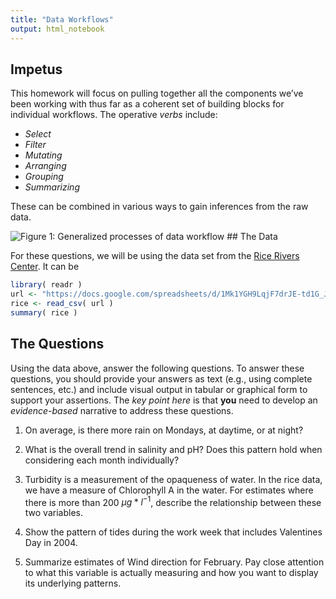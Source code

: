 ```yaml
---
title: "Data Workflows"
output: html_notebook
---
```


## Impetus

This homework will focus on pulling together all the components we've been working with thus far as a coherent set of building blocks for individual workflows.  The operative *verbs* include:

- *Select*  
- *Filter*  
- *Mutating*  
- *Arranging* 
- *Grouping*  
- *Summarizing*  

These can be combined in various ways to gain inferences from the raw data.

![Figure 1: Generalized processes of data workflow](https://live.staticflickr.com/65535/50367634341_454e5c0e80_c_d.jpg)
## The Data

For these questions, we will be using the data set from the [Rice Rivers Center](https://ricerivers.vcu.edu).  It can be

```r
library( readr )
url <- "https://docs.google.com/spreadsheets/d/1Mk1YGH9LqjF7drJE-td1G_JkdADOU0eMlrP01WFBT8s/pub?gid=0&single=true&output=csv"
rice <- read_csv( url )
summary( rice )
```


## The Questions

Using the data above, answer the following questions. To answer these questions, you should provide your answers as text (e.g., using complete sentences, etc.) and include visual output in tabular or graphical form to support your assertions.  The *key point here* is that **you** need to develop an *evidence-based* narrative to address these questions.

1. On average, is there more rain on Mondays, at daytime, or at night?

2. What is the overall trend in salinity and pH?  Does this pattern hold when considering each month individually?

3. Turbidity is a measurement of the opaqueness of water.  In the rice data, we have a measure of Chlorophyll A in the water.  For estimates where there is more than 200 $µg*l^{-1}$, describe the relationship between these two variables.

4. Show the pattern of tides during the work week that includes Valentines Day in 2004.

5. Summarize estimates of Wind direction for February.  Pay close attention to what this variable is actually measuring and how you want to display its underlying patterns.

